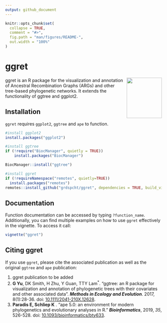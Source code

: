 ```yaml
---
output: github_document
---
```


<!-- README.md is generated from README.Rmd. Please edit that file -->

```r
knitr::opts_chunk$set(
  collapse = TRUE,
  comment = "#>",
  fig.path = "man/figures/README-",
  out.width = "100%"
)
```

# ggret
<img align="right" width="113" height="130" src="man/figures/ggret_logo.png">
<!-- badges: start -->
<!-- badges: end -->

ggret is an R package for the visualization and annotation of Ancestral Recombination Graphs (ARGs) and other tree-based phylogenetic networks. It extends the functionality of ggtree and ggplot2. 






## Installation

`ggret` requires `ggplot2`, `ggtree` and `ape` to function. 
```r 
#install ggplot2
install.packages("ggplot2")

#install ggtree
if (!require("BiocManager", quietly = TRUE))
    install.packages("BiocManager")

BiocManager::install("ggtree")

#install ggret
if (!requireNamespace("remotes", quietly=TRUE))
  install.packages("remotes")
remotes::install_github("grdspcht/ggret", dependencies = TRUE, build_vignettes = TRUE))
```

## Documentation
Function documentation can be accessed by typing `?function_name`. Additionally, you can find multiple examples on how to use `ggret` effectively in the vignette. To access it call:
```r
vignette("ggret")
```


## Citing ggret
If you use `ggret`, please cite the associated publication as well as the original `ggtree` and `ape` publication:

1. ggret publication to be added
2. __G Yu__, DK Smith, H Zhu, Y Guan, TTY Lam^\*^. "ggtree: an R package for
visualization and annotation of phylogenetic trees with their covariates and
other associated data". __*Methods in Ecology and Evolution*__. 2017, 8(1):28-36.
doi: [10.1111/2041-210X.12628](https://doi.org/10.1111/2041-210X.12628).
3. __Paradis E, Schliep K__ . “ape 5.0: an environment for modern phylogenetics and evolutionary analyses in R.” __*Bioinformatics*__, 2019, *35*, 526-528. doi:
[10.1093/bioinformatics/bty633](URL: https://doi.org/10.1093/bioinformatics/bty633).
